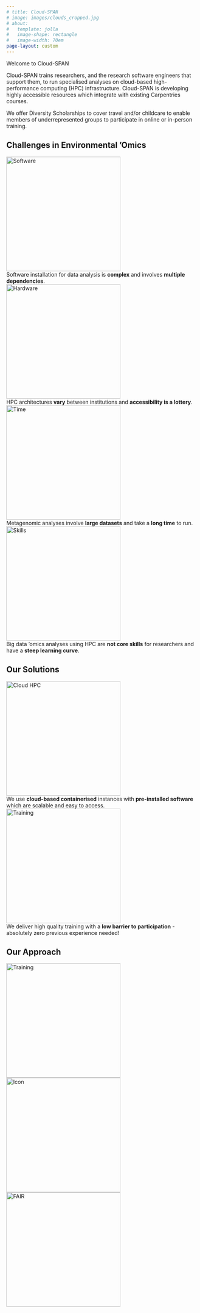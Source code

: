 ```yaml
---
# title: Cloud-SPAN
# image: images/clouds_cropped.jpg
# about:
#   template: jolla
#   image-shape: rectangle
#   image-width: 70em
page-layout: custom
---
```

<section class="hero">
  <div class="home-title">Welcome to Cloud-SPAN</div>
</section>

<div class="blue-bkg">
  <div class="side-padding">
  <p class="p-blue">Cloud-SPAN trains researchers, and the research software engineers that support them, to run specialised analyses on cloud-based high-performance computing (HPC) infrastructure. Cloud-SPAN is developing highly accessible resources which integrate with existing Carpentries courses. </p>
  
  <p class="p-blue">We offer Diversity Scholarships to cover travel and/or childcare to enable members of underrepresented groups to participate in online or in-person training. </p>
  </div>
</div>

<h2>
Challenges in Environmental 'Omics
</h2>

  <section class="side-padding">
   <div class="responsive gallery">
   <a target="_blank" href="https://cloud-span.github.io/cloud-span-quarto-site/blogs.html">
      <img src="images/software_icon.png" alt="Software" width="300" height="auto">
    </a>
    <div class="desc">Software installation for data analysis is **complex** and involves **multiple dependencies**.</div>
  </div>

  <div class="responsive gallery">
   <a target="_blank" href="https://cloud-span.github.io/cloud-span-quarto-site/blogs.html">
      <img src="images/hardware_icon.png" alt="Hardware" width="300" height="auto">
    </a>
    <div class="desc">HPC architectures **vary** between institutions and **accessibility is a lottery**.</div>
  </div>

  <div class="responsive gallery">
   <a target="_blank" href="https://cloud-span.github.io/cloud-span-quarto-site/blogs.html">
      <img src="images/time_icon.png" alt="Time" width="300" height="auto">
    </a>
    <div class="desc">Metagenomic analyses involve **large datasets** and take a **long time** to run.</div>
  </div>

  <div class="responsive gallery">
   <a target="_blank" href="https://cloud-span.github.io/cloud-span-quarto-site/blogs.html">
      <img src="images/skills_icon.png" alt="Skills" width="300" height="auto">
    </a>
    <div class="desc">Big data 'omics analyses using HPC are **not core skills** for researchers and have a **steep learning curve**.</div>
  </div>

</class>

</section>
<div class="clearfix"></div>

<h2>
Our Solutions
</h2>

<section class="side-padding">
   <div class="responsive gallery">
   <a target="_blank" href="https://cloud-span.github.io/cloud-span-quarto-site/blogs.html">
      <img src="images/cloud_icon.png" alt="Cloud HPC" width="300" height="auto">
    </a>
    <div class="desc">We use **cloud-based containerised** instances with **pre-installed software** which are scalable and easy to access.</div>
  </div>

  <div class="responsive gallery">
   <a target="_blank" href="https://cloud-span.github.io/cloud-span-quarto-site/blogs.html">
      <img src="images/training_solution_icon.png" alt="Training" width="300" height="auto">
    </a>
    <div class="desc">We deliver high quality training with a **low barrier to participation** - absolutely zero previous experience needed!</div>

</div>
</section>
<div class="clearfix"></div>

<h2>
Our Approach
</h2>

<section class="side-padding">
  <div class="responsive gallery">
   <a target="_blank" href="https://cloud-span.github.io/cloud-span-quarto-site/blogs.html">
     <img src="images/training_approach_icon.png" alt="Training" width="300" height="auto">
    </a>
  </div>

  <div class="responsive gallery">
   <a target="_blank" href="https://cloud-span.github.io/cloud-span-quarto-site/blogs.html">
     <img src="images/community_icon.png" alt="Icon" width="300" height="auto">
    </a>
  </div>

  <div class="responsive gallery">
   <a target="_blank" href="https://cloud-span.github.io/cloud-span-quarto-site/blogs.html">
     <img src="images/fair_icon.png" alt="FAIR" width="300" height="auto">
    </a>
  </div>
</class>
</section>

<div class="clearfix"></div>
